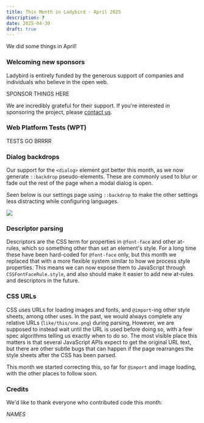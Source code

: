 ```yaml
---
title: This Month in Ladybird - April 2025
description: ?
date: 2025-04-30
draft: true
---
```


We did some things in April!

### Welcoming new sponsors

Ladybird is entirely funded by the generous support of companies and individuals who believe in the open web.

SPONSOR THINGS HERE

We are incredibly grateful for their support. If you're interested in sponsoring the project, please [contact us](mailto:contact@ladybird.org).

### Web Platform Tests (WPT)

TESTS GO BRRRR

### Dialog backdrops

Our support for the `<dialog>` element got better this month, as we now generate `::backdrop` pseudo-elements.
These are commonly used to blur or fade out the rest of the page when a modal dialog is open.

Seen below is our settings page using `::backdrop` to make the other settings less distracting while configuring languages.

![](/assets/img/newsletter-apr-2025-dialog-backdrop.png)

### Descriptor parsing

Descriptors are the CSS term for properties in `@font-face` and other at-rules, which so something other than set an
element's style. For a long time these have been hard-coded for `@font-face` only, but this month we replaced that with
a more flexible system similar to how we process style properties. This means we can now expose them to JavaScript
through `CSSFontFaceRule.style`, and also should make it easier to add new at-rules and descriptors in the future.

### CSS URLs

CSS uses URLs for loading images and fonts, and `@import`-ing other style sheets, among other uses. In the past, we
would always complete any relative URLs (`like/this/one.png`) during parsing, However, we are supposed to instead wait
until the URL is used before doing so, with a few spec algorithms telling us exactly when to do so. The most visible
place this matters is that several JavaScript APIs expect to get the original URL text, but there are other subtle
bugs that can happen if the page rearranges the style sheets after the CSS has been parsed.

This month we started correcting this, so far for `@import` and image loading, with the other places to follow soon.

### Credits

We'd like to thank everyone who contributed code this month:

_NAMES_
